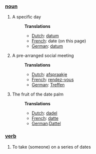 ===[[noun]]===
#A specific day
#:'''Translations'''
#:*[[Dutch]]: [[datum]]
#:*[[French]]: date (on this page)
#:*[[German]]: [[datum]]
#A pre-arranged social meeting
#:'''Translations'''
#:*[[Dutch]]: [[afspraakje]]
#:*[[French]]: [[rendez-vous]]
#:*[[German]]: [[Treffen]]
#The fruit of the date palm
#:'''Translations'''
#:*[[Dutch]]: [[dadel]]
#:*[[French]]: [[datte]]
#:*[[German]]:[[Dattel]]

===[[verb]]===
#To take (someone) on a series of dates